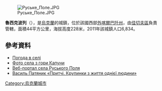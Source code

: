 [[Image:Руське_Поле.JPG|right]]

{{coord|48|03|23|N|23|32|18|E|scale:100000|display=title}}

'''魯西克波列'''（{{lang-uk|Руське Поле}}），是[[烏克蘭|烏克蘭]]的城鎮，位於該國西部[[外喀爾巴阡州|外喀爾巴阡州]]，由[[佳切夫區|佳切夫區]]負責管轄，面積44平方公里，海拔高度228米，2011年該城鎮人口6,834。

==參考資料==
* [http://weather.in.ua/ua/zakarpatskaja/23015 Погода в селі ] {{Wayback|url=http://weather.in.ua/ua/zakarpatskaja/23015 |date=20130823005319 }}
* [http://russkepole.wen.su/image/russkepole.JPG Фото села з гори Капуни]{{dead link|date=2018年5月 |bot=InternetArchiveBot |fix-attempted=yes }}
* [http://russkepole.at.ua Веб-портал села Руського Поля] {{Wayback|url=http://russkepole.at.ua/ |date=20191217151047 }}
* [http://bohdan-books.com/catalog/book_166_3687/ Василь Патяник «Притчі. Крупинки з життя однієї людини»]{{dead link|date=2018年5月 |bot=InternetArchiveBot |fix-attempted=yes }}

{{Ukraine-geo-stub}}
[[Category:烏克蘭城市|Category:烏克蘭城市]]